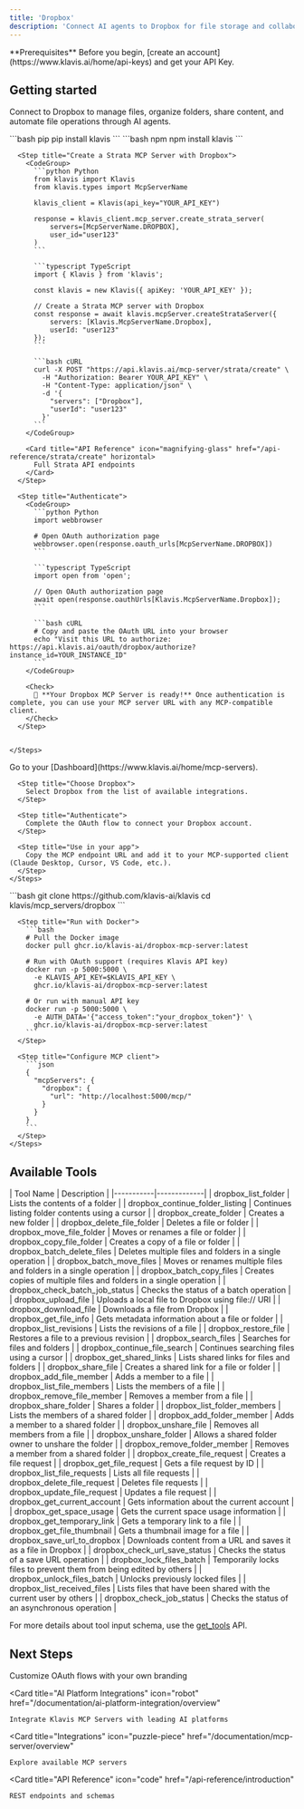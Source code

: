 ```yaml
---
title: 'Dropbox'
description: 'Connect AI agents to Dropbox for file storage and collaboration management'
---
```


<Info>
  **Prerequisites**
  Before you begin, [create an account](https://www.klavis.ai/home/api-keys) and get your API Key.
</Info>

## Getting started

Connect to Dropbox to manage files, organize folders, share content, and automate file operations through AI agents.

<Tabs>
  <Tab title="API">
    <Steps>
      <Step title="Install the SDKs (optional)">
        <CodeGroup>
          ```bash pip
          pip install klavis
          ```
          ```bash npm
          npm install klavis
          ```
        </CodeGroup>
      </Step>
      
      <Step title="Create a Strata MCP Server with Dropbox">
        <CodeGroup>
          ```python Python
          from klavis import Klavis
          from klavis.types import McpServerName
          
          klavis_client = Klavis(api_key="YOUR_API_KEY")
          
          response = klavis_client.mcp_server.create_strata_server(
              servers=[McpServerName.DROPBOX],
              user_id="user123"
          )
          ```
          
          ```typescript TypeScript
          import { Klavis } from 'klavis';
          
          const klavis = new Klavis({ apiKey: 'YOUR_API_KEY' });
          
          // Create a Strata MCP server with Dropbox
          const response = await klavis.mcpServer.createStrataServer({
              servers: [Klavis.McpServerName.Dropbox],
              userId: "user123"
          });
          ```
          
          ```bash cURL
          curl -X POST "https://api.klavis.ai/mcp-server/strata/create" \
            -H "Authorization: Bearer YOUR_API_KEY" \
            -H "Content-Type: application/json" \
            -d '{
              "servers": ["Dropbox"],
              "userId": "user123"
            }'
          ```
        </CodeGroup>

        <Card title="API Reference" icon="magnifying-glass" href="/api-reference/strata/create" horizontal>
          Full Strata API endpoints
        </Card>
      </Step>
      
      <Step title="Authenticate">
        <CodeGroup>
          ```python Python
          import webbrowser
          
          # Open OAuth authorization page
          webbrowser.open(response.oauth_urls[McpServerName.DROPBOX])
          ```
          
          ```typescript TypeScript
          import open from 'open';
          
          // Open OAuth authorization page
          await open(response.oauthUrls[Klavis.McpServerName.Dropbox]);
          ```
          
          ```bash cURL
          # Copy and paste the OAuth URL into your browser
          echo "Visit this URL to authorize: https://api.klavis.ai/oauth/dropbox/authorize?instance_id=YOUR_INSTANCE_ID"
          ```
        </CodeGroup>
        
        <Check>
          🎉 **Your Dropbox MCP Server is ready!** Once authentication is complete, you can use your MCP server URL with any MCP-compatible client.
        </Check>
      </Step>
      

    </Steps>
  </Tab>
  
  <Tab title="UI">
    <Steps>
      <Step title="Open Dashboard">
        Go to your [Dashboard](https://www.klavis.ai/home/mcp-servers).
      </Step>
      
      <Step title="Choose Dropbox">
        Select Dropbox from the list of available integrations.
      </Step>
      
      <Step title="Authenticate">
        Complete the OAuth flow to connect your Dropbox account.
      </Step>
      
      <Step title="Use in your app">
        Copy the MCP endpoint URL and add it to your MCP-supported client (Claude Desktop, Cursor, VS Code, etc.).
      </Step>
    </Steps>
  </Tab>
  
  <Tab title="Open Source">
    <Steps>
      <Step title="Clone repository (for developers to build from source)">
        ```bash
        git clone https://github.com/klavis-ai/klavis
        cd klavis/mcp_servers/dropbox
        ```
      </Step>
      
      <Step title="Run with Docker">
        ```bash
        # Pull the Docker image
        docker pull ghcr.io/klavis-ai/dropbox-mcp-server:latest
        
        # Run with OAuth support (requires Klavis API key)
        docker run -p 5000:5000 \
          -e KLAVIS_API_KEY=$KLAVIS_API_KEY \
          ghcr.io/klavis-ai/dropbox-mcp-server:latest
        
        # Or run with manual API key
        docker run -p 5000:5000 \
          -e AUTH_DATA='{"access_token":"your_dropbox_token"}' \
          ghcr.io/klavis-ai/dropbox-mcp-server:latest
        ```
      </Step>
      
      <Step title="Configure MCP client">
        ```json
        {
          "mcpServers": {
            "dropbox": {
              "url": "http://localhost:5000/mcp/"
            }
          }
        }
        ```
      </Step>
    </Steps>
  </Tab>
</Tabs>

## Available Tools

<Accordion title="Tools Information">
| Tool Name | Description |
|-----------|-------------|
| dropbox_list_folder | Lists the contents of a folder |
| dropbox_continue_folder_listing | Continues listing folder contents using a cursor |
| dropbox_create_folder | Creates a new folder |
| dropbox_delete_file_folder | Deletes a file or folder |
| dropbox_move_file_folder | Moves or renames a file or folder |
| dropbox_copy_file_folder | Creates a copy of a file or folder |
| dropbox_batch_delete_files | Deletes multiple files and folders in a single operation |
| dropbox_batch_move_files | Moves or renames multiple files and folders in a single operation |
| dropbox_batch_copy_files | Creates copies of multiple files and folders in a single operation |
| dropbox_check_batch_job_status | Checks the status of a batch operation |
| dropbox_upload_file | Uploads a local file to Dropbox using file:// URI |
| dropbox_download_file | Downloads a file from Dropbox |
| dropbox_get_file_info | Gets metadata information about a file or folder |
| dropbox_list_revisions | Lists the revisions of a file |
| dropbox_restore_file | Restores a file to a previous revision |
| dropbox_search_files | Searches for files and folders |
| dropbox_continue_file_search | Continues searching files using a cursor |
| dropbox_get_shared_links | Lists shared links for files and folders |
| dropbox_share_file | Creates a shared link for a file or folder |
| dropbox_add_file_member | Adds a member to a file |
| dropbox_list_file_members | Lists the members of a file |
| dropbox_remove_file_member | Removes a member from a file |
| dropbox_share_folder | Shares a folder |
| dropbox_list_folder_members | Lists the members of a shared folder |
| dropbox_add_folder_member | Adds a member to a shared folder |
| dropbox_unshare_file | Removes all members from a file |
| dropbox_unshare_folder | Allows a shared folder owner to unshare the folder |
| dropbox_remove_folder_member | Removes a member from a shared folder |
| dropbox_create_file_request | Creates a file request |
| dropbox_get_file_request | Gets a file request by ID |
| dropbox_list_file_requests | Lists all file requests |
| dropbox_delete_file_request | Deletes file requests |
| dropbox_update_file_request | Updates a file request |
| dropbox_get_current_account | Gets information about the current account |
| dropbox_get_space_usage | Gets the current space usage information |
| dropbox_get_temporary_link | Gets a temporary link to a file |
| dropbox_get_file_thumbnail | Gets a thumbnail image for a file |
| dropbox_save_url_to_dropbox | Downloads content from a URL and saves it as a file in Dropbox |
| dropbox_check_url_save_status | Checks the status of a save URL operation |
| dropbox_lock_files_batch | Temporarily locks files to prevent them from being edited by others |
| dropbox_unlock_files_batch | Unlocks previously locked files |
| dropbox_list_received_files | Lists files that have been shared with the current user by others |
| dropbox_check_job_status | Checks the status of an asynchronous operation |
</Accordion>

<Note>For more details about tool input schema, use the [get_tools](https://docs.klavis.ai/api-reference/mcp-server/get-tools) API.</Note>

## Next Steps

<CardGroup>
  <Card
    title="White-label Authentication"
    icon="palette"
    href="/documentation/auth/white-label"
  >
    Customize OAuth flows with your own branding
  </Card>
  
  <Card
    title="AI Platform Integrations"
    icon="robot"
    href="/documentation/ai-platform-integration/overview"
  >
    Integrate Klavis MCP Servers with leading AI platforms
  </Card>
  
  <Card
    title="Integrations"
    icon="puzzle-piece"
    href="/documentation/mcp-server/overview"
  >
    Explore available MCP servers
  </Card>
  
  <Card
    title="API Reference"
    icon="code"
    href="/api-reference/introduction"
  >
    REST endpoints and schemas
  </Card>
</CardGroup> 